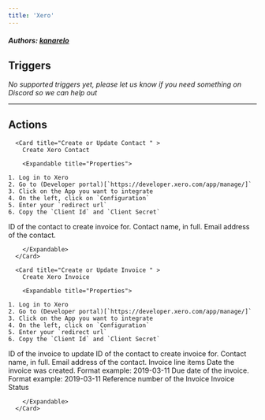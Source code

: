 ```yaml
---
title: 'Xero'
---
```


##### Authors: [kanarelo](https://github.com/kanarelo)


## Triggers

*No supported triggers yet, please let us know if you need something on Discord so we can help out* 


---

## Actions


      <Card title="Create or Update Contact " >
        Create Xero Contact

        <Expandable title="Properties">
          
<ResponseField name="Authentication" required type="Oauth2">

    1. Log in to Xero
    2. Go to (Developer portal)[`https://developer.xero.com/app/manage/]`
    3. Click on the App you want to integrate
    4. On the left, click on `Configuration`
    5. Enter your `redirect url`
    6. Copy the `Client Id` and `Client Secret`
    
</ResponseField>
            
<ResponseField name="Organization" required type="Dropdown">

</ResponseField>
            
<ResponseField name="Contact ID"  type="Short_text">
ID of the contact to create invoice for.
</ResponseField>
            
<ResponseField name="Contact Name" required type="Short_text">
Contact name, in full.
</ResponseField>
            
<ResponseField name="Contact Email"  type="Short_text">
Email address of the contact.
</ResponseField>
              
        </Expandable>
      </Card>
  
      <Card title="Create or Update Invoice " >
        Create Xero Invoice

        <Expandable title="Properties">
          
<ResponseField name="Authentication" required type="Oauth2">

    1. Log in to Xero
    2. Go to (Developer portal)[`https://developer.xero.com/app/manage/]`
    3. Click on the App you want to integrate
    4. On the left, click on `Configuration`
    5. Enter your `redirect url`
    6. Copy the `Client Id` and `Client Secret`
    
</ResponseField>
            
<ResponseField name="Organization" required type="Dropdown">

</ResponseField>
            
<ResponseField name="Invoice ID"  type="Short_text">
ID of the invoice to update
</ResponseField>
            
<ResponseField name="Contact ID"  type="Short_text">
ID of the contact to create invoice for.
</ResponseField>
            
<ResponseField name="Contact Name" required type="Short_text">
Contact name, in full.
</ResponseField>
            
<ResponseField name="Contact Email"  type="Short_text">
Email address of the contact.
</ResponseField>
            
<ResponseField name="Line Item" required type="Object">
Invoice line items
</ResponseField>
            
<ResponseField name="Date Prepared"  type="Short_text">
Date the invoice was created. Format example: 2019-03-11
</ResponseField>
            
<ResponseField name="Due Date" required type="Short_text">
Due date of the invoice. Format example: 2019-03-11
</ResponseField>
            
<ResponseField name="Invoice Reference"  type="Short_text">
Reference number of the Invoice
</ResponseField>
            
<ResponseField name="Status" required type="Static_dropdown">
Invoice Status
</ResponseField>
              
        </Expandable>
      </Card>
  
